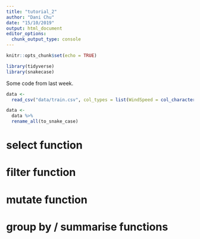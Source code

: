 ```yaml
---
title: "tutorial_2"
author: "Dani Chu"
date: "15/10/2019"
output: html_document
editor_options: 
  chunk_output_type: console
---
```


```r
knitr::opts_chunk$set(echo = TRUE)
```


```r
library(tidyverse)
library(snakecase)
```

Some code from last week.

```r
data <- 
  read_csv("data/train.csv", col_types = list(WindSpeed = col_character()))

data <-
  data %>%
  rename_all(to_snake_case)
```


# select function



# filter function


# mutate function

# group by / summarise functions


